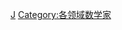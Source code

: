 {{Catnav|頁面分類|人类社会|知識|学科|数学|集合论}}
{{Commonscat|Set theorists}}

[[Category:集合论|J]]
[[Category:各领域数学家|Category:各领域数学家]]